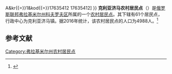 {{Infobox Settlement
| official_name = 克利亚济马农村居民点
| native_name = Клязьминское сельское поселение
| settlement_type = [[农村居民点|农村居民点]]
| subdivision_type = [[国家|国家]]
| subdivision_type1 = [[州_(俄罗斯)|州]]
| subdivision_type2 = [[区_(苏联)|区]]
| subdivision_name = {{RUS}}
| subdivision_name1 = [[弗拉基米尔州|弗拉基米尔州]]
| subdivision_name2 = [[科夫罗夫区|科夫罗夫区]]
| seat_type = 行政中心
| seat = 克利亚济马镇
| population_as_of=2016
| population_footnotes = <ref name=stat />
| population_total = 4988
| coordinates_display = inline,title
| latd = 56.4461111111111 | latm =  | lats =  | latNS = N
| longd = 41.5072222222222 | longm =  | longs =  | longEW = E
| timezone = [[莫斯科时间|MSK]]
| utc_offset = +3
| blank_name = [[俄罗斯市政土地区划代码|OKTMO编码]]
| blank_info = [http://classif.spb.ru/classificators/view/tma.php?st{{=}}A&kr{{=}}1&kod{{=}}17635412 17635412]
}}
'''克利亚济马农村居民点'''（{{lang-ru|Клязьминское сельское поселение}}）是[[俄罗斯联邦|俄罗斯联邦]][[弗拉基米尔州|弗拉基米尔州]][[科夫罗夫区|科夫罗夫区]]所属的一个[[农村居民点|农村居民点]]。其下辖有61个居民点，行政中心为克利亚济马镇。据2016年统计，该农村居民点的人口为4988人。<ref name=stat>{{cite web | url = http://www.gks.ru/free_doc/doc_2016/bul_dr/mun_obr2016.rar | title = Численность населения Российской Федерации по муниципальным образованиям на 1 января 2016 года | language = ru | accessdate = 2016-12-18 | archive-date = 2019-05-13 | archive-url = https://web.archive.org/web/20190513150350/http://www.gks.ru/free_doc/doc_2016/bul_dr/mun_obr2016.rar | dead-url = no }}</ref>

== 参考文献 ==
{{reflist}}

{{Russia-stub}}

[[Category:弗拉基米尔州农村居民点|Category:弗拉基米尔州农村居民点]]